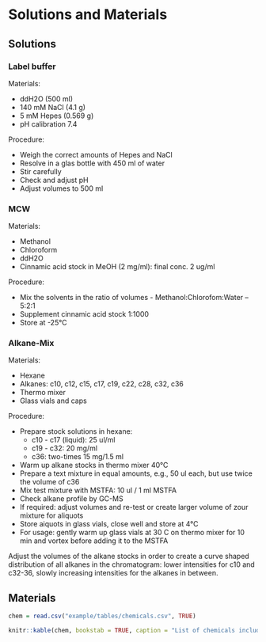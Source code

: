 # Solutions and Materials{#mm}
## Solutions{#solutions}
### Label buffer{#washingbuffer}

Materials:

* ddH2O (500 ml)
* 140 mM NaCl (4.1 g)
* 5 mM Hepes (0.569 g)
* pH calibration 7.4

Procedure:

* Weigh the correct amounts of Hepes and NaCl
* Resolve in a glas bottle with 450 ml of water
* Stir carefully
* Check and adjust pH
* Adjust volumes to 500 ml

### MCW{#mcw}

Materials:

* Methanol
* Chloroform
* ddH2O
* Cinnamic acid stock in MeOH (2 mg/ml): final conc. 2 ug/ml

Procedure:

* Mix the solvents in the ratio of volumes - Methanol:Chlorofom:Water -- 5:2:1
* Supplement cinnamic acid stock 1:1000
* Store at -25&deg;C

### Alkane-Mix{#alkanemix}

Materials:

* Hexane
* Alkanes: c10, c12, c15, c17, c19, c22, c28, c32, c36
* Thermo mixer
* Glass vials and caps

Procedure:

* Prepare stock solutions in hexane:
  + c10 - c17 (liquid): 25 ul/ml
  + c19 - c32: 20 mg/ml
  + c36: two-times 15 mg/1.5 ml
* Warm up alkane stocks in thermo mixer 40&deg;C
* Prepare a text mixture in equal amounts, e.g., 50 ul each, but use twice the volume of c36
* Mix test mixture with MSTFA: 10 ul / 1 ml MSTFA
* Check alkane profile by GC-MS
* If required: adjust volumes and re-test or create larger volume of zour mixture for aliquots
* Store aiquots in glass vials, close well and store at 4&deg;C
* For usage: gently warm up glass vials at 30 C on thermo mixer for 10 min and vortex before adding it to the MSTFA

Adjust the volumes of the alkane stocks in order to create a curve shaped distribution of all alkanes in the chromatogram: lower intensities for c10 and c32-36, slowly increasing intensities for the alkanes in between.


## Materials

```r

chem = read.csv("example/tables/chemicals.csv", TRUE)

knitr::kable(chem, bookstab = TRUE, caption = "List of chemicals including company names and catalog number.")
```


